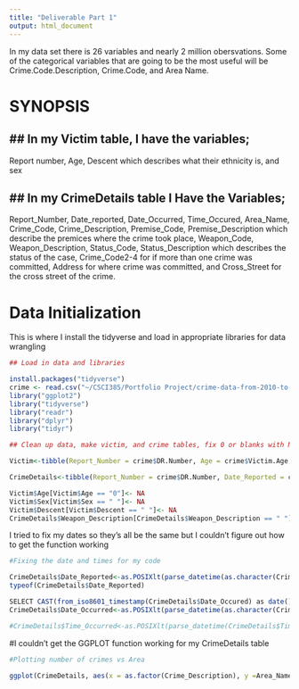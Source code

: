 ```yaml
---
title: "Deliverable Part 1"
output: html_document
---
```



In my data set there is 26 variables and nearly 2 million obersvations. Some of the categorical variables that are going to be the most useful will be Crime.Code.Description, Crime.Code, and Area Name.


# SYNOPSIS

## In my Victim table, I have the variables;
-----------------------------------------
Report number, Age, Descent which describes what their ethnicity is, and sex


## In my CrimeDetails table I Have the Variables;
----------------------------------------------
Report_Number, Date_reported, 
Date_Occurred, Time_Occured, 
Area_Name, Crime_Code, 
Crime_Description, Premise_Code, 
Premise_Description which describe the premices where the crime took place, 
Weapon_Code, Weapon_Description, 
Status_Code, Status_Description which describes the status of the case, 
Crime_Code2-4 for if more than one crime was committed,
Address for where crime was committed, and Cross_Street for the cross street of the crime.

# Data Initialization

This is where I install the tidyverse and load in appropriate libraries for data wrangling

```r
## Load in data and libraries

install.packages("tidyverse")
crime <- read.csv("~/CSCI385/Portfolio Project/crime-data-from-2010-to-present.csv", header=TRUE)
library("ggplot2")
library("tidyverse")
library("readr")
library("dplyr")
library("tidyr")

## Clean up data, make victim, and crime tables, fix 0 or blanks with NA

Victim<-tibble(Report_Number = crime$DR.Number, Age = crime$Victim.Age, Descent = crime$Victim.Descent, Sex = crime$Victim.Sex)

CrimeDetails<-tibble(Report_Number = crime$DR.Number, Date_Reported = crime$Date.Reported, Date_Occurred = crime$Date.Occurred, Time_Occurred = crime$Time.Occurred, Area_Name = crime$Area.Name, Crime_Code = crime$Crime.Code, Crime_Description = crime$Crime.Code.Description, Premise_Code = crime$Premise.Code, Premise_Description = crime$Premise.Description, Weapon_Code = crime$Weapon.Used.Code, Weapon_Description = crime$Weapon.Description, Status_Code = crime$Status.Code, Status_Description = crime$Status.Description, Crime_Code2 = crime$Crime.Code.2, Crime_Code3 = crime$Crime.Code.3, Crime_Code4 = crime$Crime.Code.4, Address = crime$Address, Cross_Street = crime$Cross.Street)

Victim$Age[Victim$Age == "0"]<- NA
Victim$Sex[Victim$Sex == " "]<- NA
Victim$Descent[Victim$Descent == " "]<- NA
CrimeDetails$Weapon_Description[CrimeDetails$Weapon_Description == " "]<- NA
```
I tried to fix my dates so they's all be the same but I couldn't figure out how to get the function working
```R
#Fixing the date and times for my code

CrimeDetails$Date_Reported<-as.POSIXlt(parse_datetime(as.character(CrimeDetails$Date_Reported), format = "%y-%m-%d"))
typeof(CrimeDetails$Date_Reported)

SELECT CAST(from_iso8601_timestamp(CrimeDetails$Date_Occured) as date())
CrimeDetails$Date_Occurred<-as.POSIXlt(parse_datetime(as.character(CrimeDetails$Date_Occured) , format = "%y-%m-%d"))

#CrimeDetails$Time_Occurred<-as.POSIXlt(parse_datetime(CrimeDetails$Time_Occurred,format = "%H:%M %p"))
```
#I couldn't get the GGPLOT function working for my CrimeDetails table
```R
#Plotting number of crimes vs Area

ggplot(CrimeDetails, aes(x = as.factor(Crime_Description), y =Area_Name)) + geom_bar()
```
